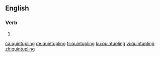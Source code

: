 ==English==

===Verb===
{{head|en|present participle}}

# {{present participle of|quintuple|lang=en|nocat=1}}

[[ca:quintupling]]
[[de:quintupling]]
[[fr:quintupling]]
[[ku:quintupling]]
[[vi:quintupling]]
[[zh:quintupling]]